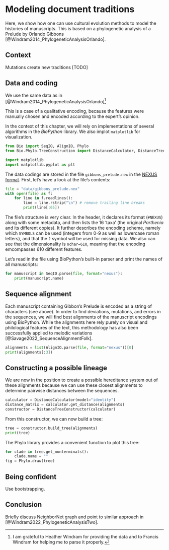 # Modeling document traditions

Here, we show how one can use cultural evolution 
methods to model the histories of manuscripts.
This is based on a phylogenetic analysis of a Prelude 
by Orlando Gibbons [@Windram2014_PhylogeneticAnalysisOrlando].

## Context

Mutations create new traditions [TODO]

## Data and coding

We use the same data as in [@Windram2014_PhylogeneticAnalysisOrlando]^[I am grateful to Heather Windram for providing
the data and to Francis Windram for helping me to parse it properly.] 

This is a case of a qualitative encoding, because the features
were manually chosen and encoded according to the expert's opinion.

In the context of this chapter, we will rely on implementations 
of several algorithms in the _BioPython_ library. 
We also implot `matplotlib` for visualization.

```python
from Bio import SeqIO, AlignIO, Phylo
from Bio.Phylo.TreeConstruction import DistanceCalculator, DistanceTreeConstructor

import matplotlib
import matplotlib.pyplot as plt
```

The data codings are stored in the file `gibbons_prelude.nex` in the [NEXUS format](https://en.wikipedia.org/wiki/Nexus_file). 
First, let's have a look at the file's contents:

```python
file = "data/gibbons_prelude.nex"
with open(file) as f:
    for line in f.readlines():
        line = line.rstrip("\n") # remove trailing line breaks
        print(line[:65])
```

The file's structure is very clear. In the header,
it declares its format (`#NEXUS`) along with some metadata,
and then lists the 16 'taxa' (the original _Parthenia_ 
and its different copies).
It further describes the encoding scheme, namely
which `SYMBOLS` can be used (integers from 0-9 
as well as lowercase roman letters), and that the `?` symbol
will be used for missing data. We also can see that the dimensionality is `nchar=610`, meaning that the encoding 
emcompasses 610 different features.

Let's read in the file using BioPython's built-in parser and print the names of all manuscripts:

```python
for manuscript in SeqIO.parse(file, format="nexus"):
    print(manuscript.name)
```

## Sequence alignment 

Each manuscript containing Gibbon's Prelude is encoded as a string of characters (see above). In order to find deviations, 
mutations, and errors in the sequences, we will find best alignments of the manuscript encodings using BioPython.
While the alignments here rely purely on visual and philological 
features of the text, this methodology has also been successfully applied to melodic variations  [@Savage2022_SequenceAlignmentFolk].

```python
alignments = list(AlignIO.parse(file, format="nexus"))[0]
print(alignments[:3])
```

## Constructing a possible lineage

We are now in the position to create a possible hereditance
system out of these alignments because we can use these closest
alignments to determine pairwise distances between the 
sequences. 

```python
calculator = DistanceCalculator(model="identity")
distance_matrix = calculator.get_distance(alignments)
constructor = DistanceTreeConstructor(calculator)
```

From this constructor, we can now build a tree:

```python
tree = constructor.build_tree(alignments)
print(tree)
```

The Phylo library provides a convenient function to plot this tree:

```python
for clade in tree.get_nonterminals():
    clade.name = ""
fig = Phylo.draw(tree)
```

## Being confident

Use bootstrapping.

## Conclusion

Briefly discuss NeighborNet graph and point to similar approach in 
[@Windram2022_PhylogeneticAnalysisTwo]. 
